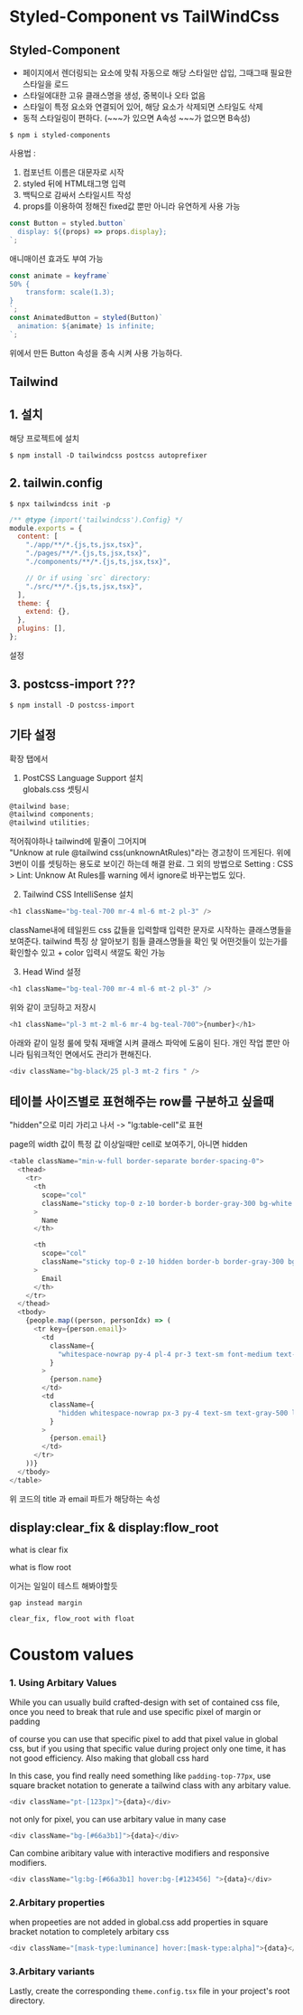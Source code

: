 # Styled-Component vs TailWindCss

## Styled-Component

- 페이지에서 렌더링되는 요소에 맞춰 자동으로 해당 스타일만 삽입, 그때그때 필요한 스타일을 로드
- 스타일에대한 고유 클래스명을 생성, 중복이나 오타 없음
- 스타일이 특정 요소와 연결되어 있어, 해당 요소가 삭제되면 스타일도 삭제
- 동적 스타일링이 편하다. (~~~가 있으면 A속성 ~~~가 없으면 B속성)

```
$ npm i styled-components
```

사용법 :

1. 컴포넌트 이름은 대문자로 시작
2. styled 뒤에 HTML태그명 입력
3. 백틱으로 감싸서 스타일시트 작성
4. props를 이용하여 정해진 fixed값 뿐만 아니라 유연하게 사용 가능

```javascript
const Button = styled.button`
  display: ${(props) => props.display};
`;
```

애니매이션 효과도 부여 가능

```javascript
const animate = keyframe`
50% {
    transform: scale(1.3);
}
`;
const AnimatedButton = styled(Button)`
  animation: ${animate} 1s infinite;
`;
```

위에서 만든 Button 속성을 종속 시켜 사용 가능하다.

## Tailwind

## 1. 설치

해당 프로젝트에 설치

```
$ npm install -D tailwindcss postcss autoprefixer

```

## 2. tailwin.config

```
$ npx tailwindcss init -p
```

```javascript
/** @type {import('tailwindcss').Config} */
module.exports = {
  content: [
    "./app/**/*.{js,ts,jsx,tsx}",
    "./pages/**/*.{js,ts,jsx,tsx}",
    "./components/**/*.{js,ts,jsx,tsx}",

    // Or if using `src` directory:
    "./src/**/*.{js,ts,jsx,tsx}",
  ],
  theme: {
    extend: {},
  },
  plugins: [],
};
```

설정

## 3. postcss-import ???

```
$ npm install -D postcss-import
```

## 기타 설정

확장 탭에서

1. PostCSS Language Support 설치  
   globals.css 셋팅시

```javascript
@tailwind base;
@tailwind components;
@tailwind utilities;
```

적어줘야하나 tailwind에 밑줄이 그어지며  
"Unknow at rule @tailwind css(unknownAtRules)"라는 경고창이 뜨게된다.
위에 3번이 이를 셋팅하는 용도로 보이긴 하는데 해결 완료.
그 외의 방법으로 Setting : CSS > Lint: Unknow At Rules를 warning 에서 ignore로 바꾸는법도 있다.

2. Tailwind CSS IntelliSense 설치

```javascript
<h1 className="bg-teal-700 mr-4 ml-6 mt-2 pl-3" />
```

className내에 테일윈드 css 값들을 입력할때 입력한 문자로 시작하는 클래스명들을 보여준다.
tailwind 특징 상 알아보기 힘들 클래스명들을 확인 및 어떤것들이 있는가를 확인할수 있고 + color 입력시 색깔도 확인 가능

3. Head Wind 설정

```javascript
<h1 className="bg-teal-700 mr-4 ml-6 mt-2 pl-3" />
```

위와 같이 코딩하고 저장시

```javascript
<h1 className="pl-3 mt-2 ml-6 mr-4 bg-teal-700">{number}</h1>
```

아래와 같이 일정 룰에 맞춰 재배열 시켜 클래스 파악에 도움이 된다. 개인 작업 뿐만 아니라 팀워크적인 면에서도 관리가 편해진다.

```javascript
<div className="bg-black/25 pl-3 mt-2 firs " />
```

## 테이블 사이즈별로 표현해주는 row를 구분하고 싶을때

"hidden"으로 미리 가리고 나서 -> "lg:table-cell"로 표현

page의 width 값이 특정 값 이상일때만 cell로 보여주기, 아니면 hidden

```javascript
<table className="min-w-full border-separate border-spacing-0">
  <thead>
    <tr>
      <th
        scope="col"
        className="sticky top-0 z-10 border-b border-gray-300 bg-white bg-opacity-75 py-3.5 pl-4 pr-3 text-left text-sm font-semibold text-gray-900 backdrop-blur backdrop-filter sm:pl-6 lg:pl-8"
      >
        Name
      </th>

      <th
        scope="col"
        className="sticky top-0 z-10 hidden border-b border-gray-300 bg-white bg-opacity-75 px-3 py-3.5 text-left text-sm font-semibold text-gray-900 backdrop-blur backdrop-filter lg:table-cell"
      >
        Email
      </th>
    </tr>
  </thead>
  <tbody>
    {people.map((person, personIdx) => (
      <tr key={person.email}>
        <td
          className={
            "whitespace-nowrap py-4 pl-4 pr-3 text-sm font-medium text-gray-900 sm:pl-6 lg:pl-8"
          }
        >
          {person.name}
        </td>
        <td
          className={
            "hidden whitespace-nowrap px-3 py-4 text-sm text-gray-500 lg:table-cell"
          }
        >
          {person.email}
        </td>
      </tr>
    ))}
  </tbody>
</table>
```

위 코드의 title 과 email 파트가 해당하는 속성

## display:clear_fix & display:flow_root

what is clear fix

what is flow root

이거는 일일이 테스트 해봐야할듯

```
gap instead margin

clear_fix, flow_root with float
```

# Coustom values

### 1. Using Arbitary Values

While you can usually build crafted-design with set of contained css file, once you need to break that rule and use specific pixel of margin or padding

of course you can use that specific pixel to add that pixel value in global css, but if you using that specific value during project only one time, it has not good efficiency. Also making that globall css hard

In this case, you find really need something like `padding-top-77px`,
use square bracket notation to generate a tailwind class with any arbitary value.

```javascript
<div className="pt-[123px]">{data}</div>
```

not only for pixel, you can use arbitary value in many case

```javascript
<div className="bg-[#66a3b1]">{data}</div>
```

Can combine aribitary value with interactive modifiers and responsive modifiers.

```javascript
<div className="lg:bg-[#66a3b1] hover:bg-[#123456] ">{data}</div>
```

### 2.Arbitary properties

when propeeties are not added in global.css add properties in square bracket notation to completely arbitary css

```javascript
<div className="[mask-type:luminance] hover:[mask-type:alpha]">{data}</div>
```

### 3.Arbitary variants

Lastly, create the corresponding `theme.config.tsx` file in your project's root directory.
